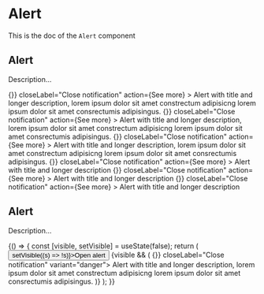 <!--- Alert.stories.mdx --->


<Meta
  title="Design System/Atoms/Alert"
  component={Alert}
/>

# Alert

This is the doc of the `Alert` component

## Alert

Description...

<Canvas>
  <Story name="base">
    <Box padding={10} style={{ width: 700 }}>
      <Stack size={4}>
        <Alert
          title="Default variant"
          onClose={() => {}}
          closeLabel="Close notification"
          action={<Link href="/somewhere">See more</Link>}
        >
          Alert with title and longer description, lorem ipsum dolor sit amet constrectum adipisicng lorem ipsum dolor
          sit amet consrectumis adipisingus.
        </Alert>
        <Alert
          title="Success variant"
          variant="success"
          onClose={() => {}}
          closeLabel="Close notification"
          action={<Link href="/somewhere">See more</Link>}
        >
          Alert with title and longer description, lorem ipsum dolor sit amet constrectum adipisicng lorem ipsum dolor
          sit amet consrectumis adipisingus.
        </Alert>
        <Alert
          title="Danger variant"
          variant="danger"
          onClose={() => {}}
          closeLabel="Close notification"
          action={<Link href="/somewhere">See more</Link>}
        >
          Alert with title and longer description, lorem ipsum dolor sit amet constrectum adipisicng lorem ipsum dolor
          sit amet consrectumis adipisingus.
        </Alert>
        <Alert
          title="Default variant"
          onClose={() => {}}
          closeLabel="Close notification"
          action={<Link href="/somewhere">See more</Link>}
        >
          Alert with title and longer description
        </Alert>
        <Alert
          title="Success variant"
          variant="success"
          onClose={() => {}}
          closeLabel="Close notification"
          action={<Link href="/somewhere">See more</Link>}
        >
          Alert with title and longer description
        </Alert>
        <Alert
          title="Danger variant"
          variant="danger"
          onClose={() => {}}
          closeLabel="Close notification"
          action={<Link href="/somewhere">See more</Link>}
        >
          Alert with title and longer description
        </Alert>
      </Stack>
    </Box>
  </Story>
</Canvas>

## Alert

Description...

<Canvas>
  <Story name="live region">
    {() => {
      const [visible, setVisible] = useState(false);
      return (
        <Box padding={10} style={{ width: 700 }}>
          <Stack size={4}>
            <button onClick={() => setVisible((s) => !s)}>Open alert</button>
            {visible && (
              <Alert title="Default variant" onClose={() => {}} closeLabel="Close notification" variant="danger">
                Alert with title and longer description, lorem ipsum dolor sit amet constrectum adipisicng lorem ipsum
                dolor sit amet consrectumis adipisingus.
              </Alert>
            )}
          </Stack>
        </Box>
      );
    }}
  </Story>
</Canvas>
